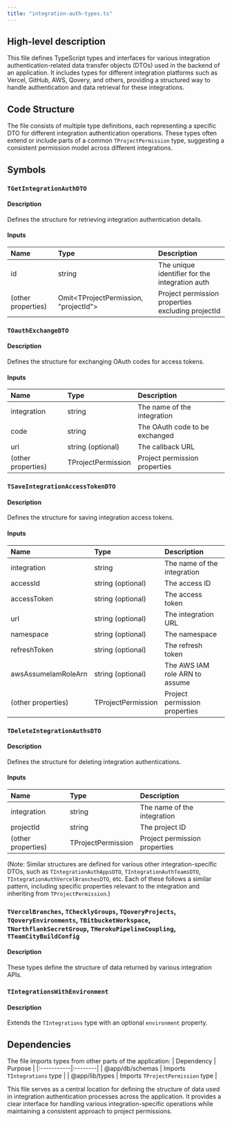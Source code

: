 ```yaml
---
title: "integration-auth-types.ts"
---
```


## High-level description
This file defines TypeScript types and interfaces for various integration authentication-related data transfer objects (DTOs) used in the backend of an application. It includes types for different integration platforms such as Vercel, GitHub, AWS, Qovery, and others, providing a structured way to handle authentication and data retrieval for these integrations.

## Code Structure
The file consists of multiple type definitions, each representing a specific DTO for different integration authentication operations. These types often extend or include parts of a common `TProjectPermission` type, suggesting a consistent permission model across different integrations.

## Symbols

### `TGetIntegrationAuthDTO`
#### Description
Defines the structure for retrieving integration authentication details.

#### Inputs
| Name | Type | Description |
|:-----|:-----|:------------|
| id | string | The unique identifier for the integration auth |
| (other properties) | Omit&lt;TProjectPermission, "projectId"&gt; | Project permission properties excluding projectId |

### `TOauthExchangeDTO`
#### Description
Defines the structure for exchanging OAuth codes for access tokens.

#### Inputs
| Name | Type | Description |
|:-----|:-----|:------------|
| integration | string | The name of the integration |
| code | string | The OAuth code to be exchanged |
| url | string (optional) | The callback URL |
| (other properties) | TProjectPermission | Project permission properties |

### `TSaveIntegrationAccessTokenDTO`
#### Description
Defines the structure for saving integration access tokens.

#### Inputs
| Name | Type | Description |
|:-----|:-----|:------------|
| integration | string | The name of the integration |
| accessId | string (optional) | The access ID |
| accessToken | string (optional) | The access token |
| url | string (optional) | The integration URL |
| namespace | string (optional) | The namespace |
| refreshToken | string (optional) | The refresh token |
| awsAssumeIamRoleArn | string (optional) | The AWS IAM role ARN to assume |
| (other properties) | TProjectPermission | Project permission properties |

### `TDeleteIntegrationAuthsDTO`
#### Description
Defines the structure for deleting integration authentications.

#### Inputs
| Name | Type | Description |
|:-----|:-----|:------------|
| integration | string | The name of the integration |
| projectId | string | The project ID |
| (other properties) | TProjectPermission | Project permission properties |

(Note: Similar structures are defined for various other integration-specific DTOs, such as `TIntegrationAuthAppsDTO`, `TIntegrationAuthTeamsDTO`, `TIntegrationAuthVercelBranchesDTO`, etc. Each of these follows a similar pattern, including specific properties relevant to the integration and inheriting from `TProjectPermission`.)

### `TVercelBranches`, `TChecklyGroups`, `TQoveryProjects`, `TQoveryEnvironments`, `TBitbucketWorkspace`, `TNorthflankSecretGroup`, `THerokuPipelineCoupling`, `TTeamCityBuildConfig`
#### Description
These types define the structure of data returned by various integration APIs.

### `TIntegrationsWithEnvironment`
#### Description
Extends the `TIntegrations` type with an optional `environment` property.

## Dependencies
The file imports types from other parts of the application:
| Dependency | Purpose |
|:-----------|:--------|
| @app/db/schemas | Imports `TIntegrations` type |
| @app/lib/types | Imports `TProjectPermission` type |

This file serves as a central location for defining the structure of data used in integration authentication processes across the application. It provides a clear interface for handling various integration-specific operations while maintaining a consistent approach to project permissions.